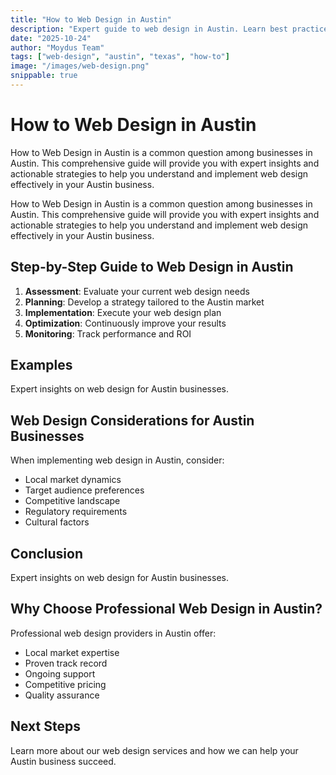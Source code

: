```yaml
---
title: "How to Web Design in Austin"
description: "Expert guide to web design in Austin. Learn best practices, pricing, and strategies for Austin businesses."
date: "2025-10-24"
author: "Moydus Team"
tags: ["web-design", "austin", "texas", "how-to"]
image: "/images/web-design.png"
snippable: true
---
```


# How to Web Design in Austin

How to Web Design in Austin is a common question among businesses in Austin. This comprehensive guide will provide you with expert insights and actionable strategies to help you understand and implement web design effectively in your Austin business.

How to Web Design in Austin is a common question among businesses in Austin. This comprehensive guide will provide you with expert insights and actionable strategies to help you understand and implement web design effectively in your Austin business.

## Step-by-Step Guide to Web Design in Austin

1. **Assessment**: Evaluate your current web design needs
2. **Planning**: Develop a strategy tailored to the Austin market
3. **Implementation**: Execute your web design plan
4. **Optimization**: Continuously improve your results
5. **Monitoring**: Track performance and ROI

## Examples

Expert insights on web design for Austin businesses.

## Web Design Considerations for Austin Businesses

When implementing web design in Austin, consider:
- Local market dynamics
- Target audience preferences
- Competitive landscape
- Regulatory requirements
- Cultural factors

## Conclusion

Expert insights on web design for Austin businesses.

## Why Choose Professional Web Design in Austin?

Professional web design providers in Austin offer:
- Local market expertise
- Proven track record
- Ongoing support
- Competitive pricing
- Quality assurance

## Next Steps

Learn more about our web design services and how we can help your Austin business succeed.

<GeoCTA 
  city="Austin"
  service="Web Design"
  ctaText="Get Started Today"
/>
